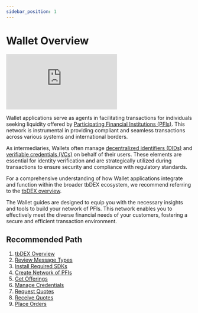 ```yaml
---
sidebar_position: 1
---
```


# Wallet Overview

<div className="grid grid-cols-1 desktop:grid-cols-1">
  <iframe className="aspect-video" src="https://www.youtube.com/embed/KiJH2pgwh5U" title="YouTube video player" frameBorder="0" allow="accelerometer; autoplay; clipboard-write; encrypted-media; gyroscope; picture-in-picture; web-share" allowFullScreen></iframe>
</div>

Wallet applications serve as agents in facilitating transactions for individuals seeking liquidity offered by [Participating Financial Institutions (PFIs)](/docs/tbdex/pfi/overview). 
This network is instrumental in providing compliant and seamless transactions across various systems and international borders.

As intermediaries, Wallets often manage [decentralized identifiers (DIDs)](/docs/web5/decentralized-identifiers/what-are-dids) and [verifiable credentials (VCs)](/docs/web5/verifiable-credentials/what-are-vcs) on behalf of their users. 
These elements are essential for identity verification and are strategically utilized during transactions to ensure security and compliance with regulatory standards.

For a comprehensive understanding of how Wallet applications integrate and function within the broader tbDEX ecosystem, we recommend referring to the [tbDEX overview](/docs/tbdex/#example-scenario).

The Wallet guides are designed to equip you with the necessary insights and tools to build your network of PFIs. 
This network enables you to effectively meet the diverse financial needs of your customers, fostering a secure and efficient transaction environment.

## Recommended Path

1. [tbDEX Overview](/docs/tbdex/)
2. [Review Message Types](/docs/tbdex/message-types)
3. [Install Required SDKs](/docs/tbdex/wallet/required-sdks)
4. [Create Network of PFIs](/docs/tbdex/wallet/allowlist-pfis)
5. [Get Offerings](/docs/tbdex/wallet/get-offerings)
6. [Manage Credentials](/docs/tbdex/wallet/managing-credentials)
7. [Request Quotes](/docs/tbdex/wallet/send-rfq)
8. [Receive Quotes](/docs/tbdex/wallet/receive-quote)
9. [Place Orders](/docs/tbdex/wallet/place-order)
